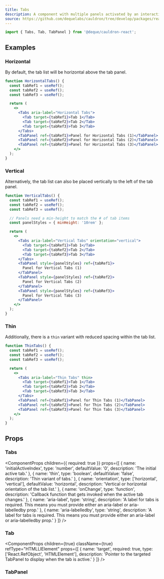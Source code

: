 ```yaml
---
title: Tabs
description: A component with multiple panels activated by an interactive tab list.
source: https://github.com/dequelabs/cauldron/tree/develop/packages/react/src/components/Tabs/Tabs.tsx
---
```



```jsx
import { Tabs, Tab, TabPanel } from '@deque/cauldron-react';
```

## Examples

### Horizontal

By default, the tab list will be horizontal above the tab panel.

```jsx example
function HorizontalTabs() {
  const tabRef1 = useRef();
  const tabRef2 = useRef();
  const tabRef3 = useRef();

  return (
    <>
      <Tabs aria-label="Horizontal Tabs">
        <Tab target={tabRef1}>Tab 1</Tab>
        <Tab target={tabRef2}>Tab 2</Tab>
        <Tab target={tabRef3}>Tab 3</Tab>
      </Tabs>
      <TabPanel ref={tabRef1}>Panel for Horizontal Tabs (1)</TabPanel>
      <TabPanel ref={tabRef2}>Panel for Horizontal Tabs (2)</TabPanel>
      <TabPanel ref={tabRef3}>Panel for Horizontal Tabs (3)</TabPanel>
    </>
  );
}
```

### Vertical

Alternatively, the tab list can also be placed vertically to the left of the tab panel.

```jsx example
function VerticalTabs() {
  const tabRef1 = useRef();
  const tabRef2 = useRef();
  const tabRef3 = useRef();

  // Panels need a min-height to match the # of tab items
  const panelStyles = { minHeight: '10rem' };

  return (
    <>
      <Tabs aria-label="Vertical Tabs" orientation="vertical">
        <Tab target={tabRef1}>Tab 1</Tab>
        <Tab target={tabRef2}>Tab 2</Tab>
        <Tab target={tabRef3}>Tab 3</Tab>
      </Tabs>
      <TabPanel style={panelStyles} ref={tabRef1}>
        Panel for Vertical Tabs (1)
      </TabPanel>
      <TabPanel style={panelStyles} ref={tabRef2}>
        Panel for Vertical Tabs (2)
      </TabPanel>
      <TabPanel style={panelStyles} ref={tabRef3}>
        Panel for Vertical Tabs (3)
      </TabPanel>
    </>
  );
}
```

### Thin

Additionally, there is a `thin` variant with reduced spacing within the tab list.

```jsx example
function ThinTabs() {
  const tabRef1 = useRef();
  const tabRef2 = useRef();
  const tabRef3 = useRef();

  return (
    <>
      <Tabs aria-label="Thin Tabs" thin>
        <Tab target={tabRef1}>Tab 1</Tab>
        <Tab target={tabRef2}>Tab 2</Tab>
        <Tab target={tabRef3}>Tab 3</Tab>
      </Tabs>
      <TabPanel ref={tabRef1}>Panel for Thin Tabs (1)</TabPanel>
      <TabPanel ref={tabRef2}>Panel for Thin Tabs (2)</TabPanel>
      <TabPanel ref={tabRef3}>Panel for Thin Tabs (3)</TabPanel>
    </>
  );
}
```

## Props

### Tabs

<ComponentProps
  children={{
    required: true
  }}
  props={[
    {
      name: 'initialActiveIndex',
      type: 'number',
      defaultValue: '0',
      description: 'The initial active tab.'
    },
    {
      name: 'thin',
      type: 'boolean',
      defaultValue: 'false',
      description: 'Thin variant of tabs.'
    },
    {
      name: 'orientation',
      type: ['horizontal', 'vertical'],
      defaultValue: 'horizontal',
      description: 'Vertical or horizontal orientation of the tab list.'
    },
    {
      name: 'onChange',
      type: 'function',
      description:
        'Callback function that gets invoked when the active tab changes.'
    },
    {
      name: 'aria-label',
      type: 'string',
      description:
        'A label for tabs is required. This means you must provide either an aria-label or aria-labelledby prop.'
    },
    {
      name: 'aria-labelledby',
      type: 'string',
      description:
        'A label for tabs is required. This means you must provide either an aria-label or aria-labelledby prop.'
    }
  ]}
/>

### Tab

<ComponentProps
  children={true}
  className={true}
  refType="HTMLLIElement"
  props={[
    {
      name: 'target',
      required: true,
      type: ['React.RefObject<HTMLDivElement>', 'HTMLElement'],
      description:
        'Pointer to the targeted TabPanel to display when the tab is active.'
    }
  ]}
/>

### TabPanel

<ComponentProps children={true} className={true} refType="HTMLDivElement" />
